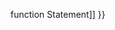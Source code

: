 {{Page_Title}}
{{Flags}}
{{Summary_Section|Exits from the current function and returns a value from that function.

}}
{{JS_Syntax|Formats={{JS_Syntax_Format
|Format= '''return''' [ '''(''' ][ expression ][ ''')''' ]; }}
}}
{{Remarks_Section
|Remarks=The optional expression argument is the value to be returned from the function. If omitted, the function does not return a value.

You use the return statement to stop execution of a function and return the value of expression. If expression is omitted, or no return statement is executed from within the function, the expression that called the current function is assigned the value undefined.
}}
{{Examples_Section
|Not_required=No
|Examples={{Single_Example
|Language=JavaScript
|Description=The following example illustrates the use of the return statement.

|Code= function myfunction(arg1, arg2){
    var r;
    r = arg1 * arg2;
    return(r);
 }
}}{{Single_Example
|Language=JavaScript
|Description=The following example illustrates the use of the return statement to return a function.

|Code= function doWork() {
     return function calculate(y) { return y + 1; };
 }
 
 var func = doWork();
 var x = func(5);
 document.write(x);
 
 // Output: 6
}}}}
{{See_Also_Section
|Manual_links=* [[javascript/statements/function{{!}}function Statement]]
}}
{{Topics | JS Basic}}

{{External_Attribution
|Is_CC-BY-SA=No
|Sources=MSDN
|MDN_link=
|MSDN_link=http://msdn.microsoft.com/en-us/library/ie/22a685h9(v=vs.94).aspx
|HTML5Rocks_link=
}}
